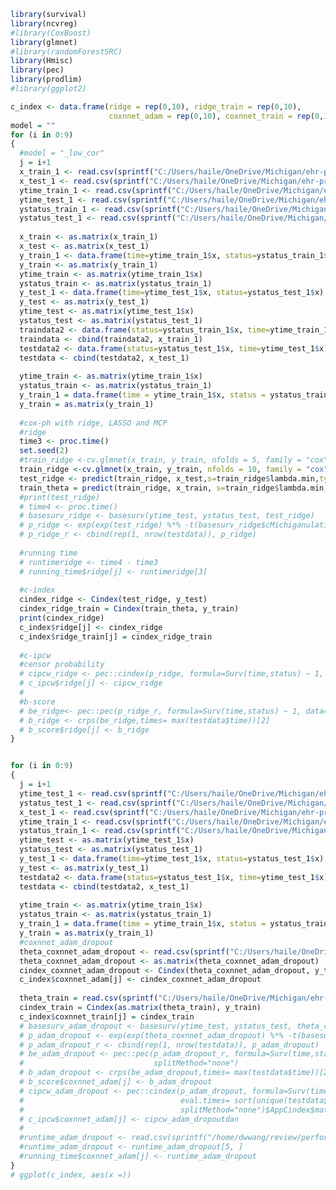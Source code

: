 ```r
library(survival)
library(ncvreg)
#library(CoxBoost)
library(glmnet)
#library(randomForestSRC)
library(Hmisc)
library(pec)
library(prodlim)
#library(ggplot2)

c_index <- data.frame(ridge = rep(0,10), ridge_train = rep(0,10), 
                      coxnnet_adam = rep(0,10), coxnnet_train = rep(0,10))
model = ""
for (i in 0:9)
{
  #model = "_low_cor"
  j = i+1
  x_train_1 <- read.csv(sprintf("C:/Users/haile/OneDrive/Michigan/ehr-preeclampsia-model/data/raw/x_train%s%d.csv",model, i), header = TRUE)
  x_test_1 <- read.csv(sprintf("C:/Users/haile/OneDrive/Michigan/ehr-preeclampsia-model/data/raw/x_test%s%d.csv",model, i), header = TRUE)
  ytime_train_1 <- read.csv(sprintf("C:/Users/haile/OneDrive/Michigan/ehr-preeclampsia-model/data/raw/ytime_train%s%d.csv", model,i), header = TRUE)
  ytime_test_1 <- read.csv(sprintf("C:/Users/haile/OneDrive/Michigan/ehr-preeclampsia-model/data/raw/ytime_test%s%d.csv", model,i), header = TRUE)
  ystatus_train_1 <- read.csv(sprintf("C:/Users/haile/OneDrive/Michigan/ehr-preeclampsia-model/data/raw/ystatus_train%s%d.csv", model,i), header = TRUE)
  ystatus_test_1 <- read.csv(sprintf("C:/Users/haile/OneDrive/Michigan/ehr-preeclampsia-model/data/raw/ystatus_test%s%d.csv", model,i), header = TRUE)
  
  x_train <- as.matrix(x_train_1)
  x_test <- as.matrix(x_test_1)
  y_train_1 <- data.frame(time=ytime_train_1$x, status=ystatus_train_1$x)
  y_train <- as.matrix(y_train_1)
  ytime_train <- as.matrix(ytime_train_1$x)
  ystatus_train <- as.matrix(ystatus_train_1)
  y_test_1 <- data.frame(time=ytime_test_1$x, status=ystatus_test_1$x)
  y_test <- as.matrix(y_test_1)
  ytime_test <- as.matrix(ytime_test_1$x)
  ystatus_test <- as.matrix(ystatus_test_1)
  traindata2 <- data.frame(status=ystatus_train_1$x, time=ytime_train_1$x)
  traindata <- cbind(traindata2, x_train_1)
  testdata2 <- data.frame(status=ystatus_test_1$x, time=ytime_test_1$x)
  testdata <- cbind(testdata2, x_test_1)
  
  ytime_train <- as.matrix(ytime_train_1$x)
  ystatus_train <- as.matrix(ystatus_train_1)
  y_train_1 = data.frame(time = ytime_train_1$x, status = ystatus_train_1$x)
  y_train = as.matrix(y_train_1)
  
  #cox-ph with ridge, LASSO and MCP
  #ridge
  time3 <- proc.time()
  set.seed(2)
  #train_ridge <-cv.glmnet(x_train, y_train, nfolds = 5, family = "cox", alpha = 0, lambda = 10^(seq(-3,3,1)))
  train_ridge <-cv.glmnet(x_train, y_train, nfolds = 10, family = "cox", alpha = 0)
  test_ridge <- predict(train_ridge, x_test,s=train_ridge$lambda.min,type='link')
  train_theta = predict(train_ridge, x_train, s=train_ridge$lambda.min,type='link')
  #print(test_ridge)
  # time4 <- proc.time()
  # basesurv_ridge <- basesurv(ytime_test, ystatus_test, test_ridge)
  # p_ridge <- exp(exp(test_ridge) %*% -t(basesurv_ridge$cMichiganulative_base_hazard))
  # p_ridge_r <- cbind(rep(1, nrow(testdata)), p_ridge)
  
  #running time
  # runtimeridge <- time4 - time3
  # running_time$ridge[j] <- runtimeridge[3]
  
  #c-index
  cindex_ridge <- Cindex(test_ridge, y_test)
  cindex_ridge_train = Cindex(train_theta, y_train)
  print(cindex_ridge)
  c_index$ridge[j] <- cindex_ridge
  c_index$ridge_train[j] = cindex_ridge_train
  
  #c-ipcw
  #censor probability
  # cipcw_ridge <- pec::cindex(p_ridge, formula=Surv(time,status) ~ 1, data=testdata, eval.times= sort(unique(testdata$time)), cens.model = "marginal", splitMethod="none")$AppCindex$matrix[length(unique(testdata[testdata$status==1L, ]$time))]
  # c_ipcw$ridge[j] <- cipcw_ridge
  # 
  #b-score
  # be_ridge<- pec::pec(p_ridge_r, formula=Surv(time,status) ~ 1, data=testdata, exact = TRUE, cens.model = "marginal", splitMethod="none")
  # b_ridge <- crps(be_ridge,times= max(testdata$time))[2]
  # b_score$ridge[j] <- b_ridge
}


for (i in 0:9)
{
  j = i+1
  ytime_test_1 <- read.csv(sprintf("C:/Users/haile/OneDrive/Michigan/ehr-preeclampsia-model/data/raw/ytime_test%s%d.csv",model, i), header = TRUE)
  ystatus_test_1 <- read.csv(sprintf("C:/Users/haile/OneDrive/Michigan/ehr-preeclampsia-model/data/raw/ystatus_test%s%d.csv",model, i), header = TRUE)
  x_test_1 <- read.csv(sprintf("C:/Users/haile/OneDrive/Michigan/ehr-preeclampsia-model/data/raw/x_test%s%d.csv", model,i), header = TRUE)
  ytime_train_1 <- read.csv(sprintf("C:/Users/haile/OneDrive/Michigan/ehr-preeclampsia-model/data/raw/ytime_train%s%d.csv", model,i), header = TRUE)
  ystatus_train_1 <- read.csv(sprintf("C:/Users/haile/OneDrive/Michigan/ehr-preeclampsia-model/data/raw/ystatus_train%s%d.csv", model,i), header = TRUE)
  ytime_test <- as.matrix(ytime_test_1$x)
  ystatus_test <- as.matrix(ystatus_test_1)
  y_test_1 <- data.frame(time=ytime_test_1$x, status=ystatus_test_1$x)
  y_test <- as.matrix(y_test_1)
  testdata2 <- data.frame(status=ystatus_test_1$x, time=ytime_test_1$x)
  testdata <- cbind(testdata2, x_test_1)
  
  ytime_train <- as.matrix(ytime_train_1$x)
  ystatus_train <- as.matrix(ystatus_train_1)
  y_train_1 = data.frame(time = ytime_train_1$x, status = ystatus_train_1$x)
  y_train = as.matrix(y_train_1)
  #coxnnet_adam_dropout
  theta_coxnnet_adam_dropout <- read.csv(sprintf("C:/Users/haile/OneDrive/Michigan/ehr-preeclampsia-model/data/raw/SRTR_theta_hcc_new%d.csv",i), header = FALSE)
  theta_coxnnet_adam_dropout <- as.matrix(theta_coxnnet_adam_dropout)
  cindex_coxnnet_adam_dropout <- Cindex(theta_coxnnet_adam_dropout, y_test)
  c_index$coxnnet_adam[j] <- cindex_coxnnet_adam_dropout
  
  theta_train = read.csv(sprintf("C:/Users/haile/OneDrive/Michigan/ehr-preeclampsia-model/data/raw/SRTR_theta_train%d.csv",i), header = FALSE)
  cindex_train = Cindex(as.matrix(theta_train), y_train)
  c_index$coxnnet_train[j] = cindex_train
  # basesurv_adam_dropout <- basesurv(ytime_test, ystatus_test, theta_coxnnet_adam_dropout)
  # p_adam_dropout <- exp(exp(theta_coxnnet_adam_dropout) %*% -t(basesurv_adam_dropout$cMichiganulative_base_hazard))
  # p_adam_dropout_r <- cbind(rep(1, nrow(testdata)), p_adam_dropout)
  # be_adam_dropout <- pec::pec(p_adam_dropout_r, formula=Surv(time,status) ~ 1, data=testdata, exact = TRUE, cens.model = "marginal",
  #                             splitMethod="none")
  # b_adam_dropout <- crps(be_adam_dropout,times= max(testdata$time))[2]
  # b_score$coxnnet_adam[j] <- b_adam_dropout
  # cipcw_adam_dropout <- pec::cindex(p_adam_dropout, formula=Surv(time,status) ~ 1, data=testdata, 
  #                                   eval.times= sort(unique(testdata$time)), cens.model = "marginal", 
  #                                   splitMethod="none")$AppCindex$matrix[length(unique(testdata[testdata$status==1L, ]$time))]
  # c_ipcw$coxnnet_adam[j] <- cipcw_adam_dropoutdan
  # 
  #runtime_adam_dropout <- read.csv(sprintf("/home/dwwang/review/performance/output_adam/running_time%d.csv", i), header = FALSE)
  #runtime_adam_dropout <- runtime_adam_dropout[5, ]
  #running_time$coxnnet_adam[j] <- runtime_adam_dropout
}
# ggplot(c_index, aes(x =))

```

